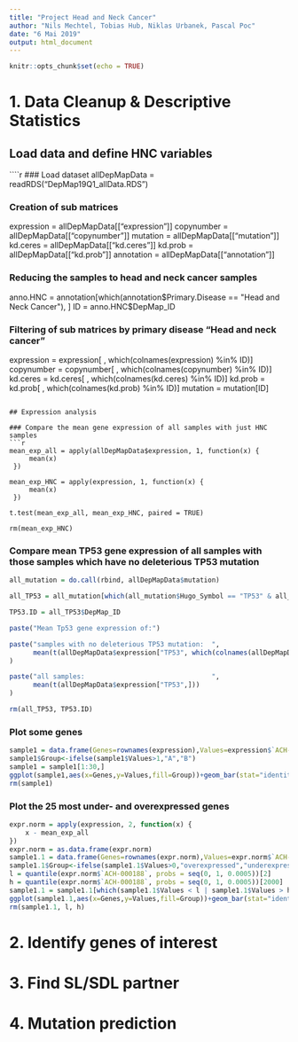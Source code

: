 ---
title: "Project Head and Neck Cancer"
author: "Nils Mechtel, Tobias Hub, Niklas Urbanek, Pascal Poc"
date: "6 Mai 2019"
output: html_document
---

```{r setup, include=FALSE}
knitr::opts_chunk$set(echo = TRUE)
```

# 1. Data Cleanup & Descriptive Statistics

## Load data and define HNC variables
````{r}
### Load dataset
allDepMapData = readRDS("DepMap19Q1_allData.RDS")

### Creation of sub matrices
expression = allDepMapData[["expression"]]
copynumber = allDepMapData[["copynumber"]]
mutation = allDepMapData[["mutation"]]
kd.ceres = allDepMapData[["kd.ceres"]]
kd.prob = allDepMapData[["kd.prob"]]
annotation = allDepMapData[["annotation"]]

### Reducing the samples to head and neck cancer samples
anno.HNC = annotation[which(annotation$Primary.Disease == "Head and Neck Cancer"), ]
ID = anno.HNC$DepMap_ID

### Filtering of sub matrices by primary disease "Head and neck cancer"
expression = expression[ , which(colnames(expression) %in% ID)]
copynumber = copynumber[ , which(colnames(copynumber) %in% ID)]
kd.ceres = kd.ceres[ , which(colnames(kd.ceres) %in% ID)]
kd.prob = kd.prob[ , which(colnames(kd.prob) %in% ID)]
mutation = mutation[ID]
```

## Expression analysis

### Compare the mean gene expression of all samples with just HNC samples
```{r}
mean_exp_all = apply(allDepMapData$expression, 1, function(x) {
     mean(x)
 })
 
mean_exp_HNC = apply(expression, 1, function(x) {
     mean(x)
 })

t.test(mean_exp_all, mean_exp_HNC, paired = TRUE)

rm(mean_exp_HNC)

```

### Compare mean TP53 gene expression of all samples with those samples which have no deleterious TP53 mutation
```{r}
all_mutation = do.call(rbind, allDepMapData$mutation)

all_TP53 = all_mutation[which(all_mutation$Hugo_Symbol == "TP53" & all_mutation$isDeleterious == FALSE), ]

TP53.ID = all_TP53$DepMap_ID

paste("Mean Tp53 gene expression of:")

paste("samples with no deleterious TP53 mutation:  ",
      mean(t(allDepMapData$expression["TP53", which(colnames(allDepMapData$expression) %in% TP53.ID)]))
)

paste("all samples:                                ",
      mean(t(allDepMapData$expression["TP53",]))
)

rm(all_TP53, TP53.ID)
```

### Plot some genes
```{r}
sample1 = data.frame(Genes=rownames(expression),Values=expression$`ACH-000188`)
sample1$Group<-ifelse(sample1$Values>1,"A","B")
sample1 = sample1[1:30,] 
ggplot(sample1,aes(x=Genes,y=Values,fill=Group))+geom_bar(stat="identity")+coord_flip()
rm(sample1)
```
### Plot the 25 most under- and overexpressed genes
```{r}
expr.norm = apply(expression, 2, function(x) {
    x - mean_exp_all
})
expr.norm = as.data.frame(expr.norm)
sample1.1 = data.frame(Genes=rownames(expr.norm),Values=expr.norm$`ACH-000188`)
sample1.1$Group<-ifelse(sample1.1$Values>0,"overexpressed","underexpressed")
l = quantile(expr.norm$`ACH-000188`, probs = seq(0, 1, 0.0005))[2]
h = quantile(expr.norm$`ACH-000188`, probs = seq(0, 1, 0.0005))[2000]
sample1.1 = sample1.1[which(sample1.1$Values < l | sample1.1$Values > h),] 
ggplot(sample1.1,aes(x=Genes,y=Values,fill=Group))+geom_bar(stat="identity")+coord_flip()
rm(sample1.1, l, h)
```
# 2. Identify genes of interest

# 3. Find SL/SDL partner

# 4. Mutation prediction
